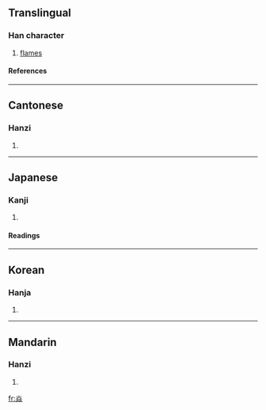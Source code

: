 ==Translingual==
===Han character===
{{Han char|rn=86|rad=火|as=08|sn=12|four=9088<sub>9</sub>|canj=火火火 (FFF)}}
# [[flames]]
====References====
{{Han ref|kx=0675.050|dkj=19142|dj=1086.160|hdz=32211.030|uh=7131|ud=28977|bh=DA5D|bd=55901}}

----
==Cantonese==
===Hanzi===
{{yue-hanzi|jyut=|y=yim6}}
# {{defn|Cantonese}}

----
==Japanese==
===Kanji===
{{ja-kanji|grade=|rs=火08}}
# {{defn|Japanese}} 
====Readings====
{{ja-readings|on=[[えん]] (en), [[けき]] (keki), [[きゃく]] (kyaku)|kun=[[ほのお]] (honoo)}}

----
==Korean==
===Hanja===
{{ko-hanja|hangeul=혁|eumhun=|rv=hyeok|mr=hyŏk|y=hyek}}
# {{defn|Korean}}

----
==Mandarin==
===Hanzi===
{{cmn-hanzi|pin=[[yàn]] (yan4)|wg=yen<sup>4</sup>}}
# {{defn|Mandarin}}

[[fr:焱]]